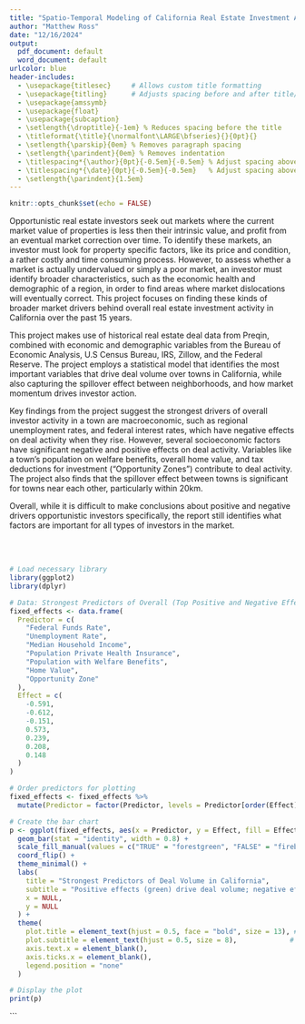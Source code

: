 ```yaml
---
title: "Spatio-Temporal Modeling of California Real Estate Investment Activity - Executive Summary"
author: "Matthew Ross"
date: "12/16/2024"
output:
  pdf_document: default
  word_document: default
urlcolor: blue
header-includes:
  - \usepackage{titlesec}     # Allows custom title formatting
  - \usepackage{titling}      # Adjusts spacing before and after title/author/date
  - \usepackage{amssymb}
  - \usepackage{float}
  - \usepackage{subcaption}
  - \setlength{\droptitle}{-1em} % Reduces spacing before the title
  - \titleformat{\title}{\normalfont\LARGE\bfseries}{}{0pt}{}
  - \setlength{\parskip}{0em} % Removes paragraph spacing
  - \setlength{\parindent}{0em} % Removes indentation
  - \titlespacing*{\author}{0pt}{-0.5em}{-0.5em} % Adjust spacing above/below author
  - \titlespacing*{\date}{0pt}{-0.5em}{-0.5em}   % Adjust spacing above/below date
  - \setlength{\parindent}{1.5em}
---
```




```r
knitr::opts_chunk$set(echo = FALSE)
```

  Opportunistic real estate investors seek out markets where the current market value of properties is less then their intrinsic value, and profit from an eventual market correction over time. To identify these markets, an investor must look for property specific factors, like its price and condition, a rather costly and time consuming process. However, to assess whether a market is actually undervalued or simply a poor market, an investor must identify broader characteristics, such as the economic health and demographic of a region, in order to find areas where market dislocations will eventually correct. This project focuses on finding these kinds of broader market drivers behind overall real estate investment activity in California over the past 15 years.

  This project makes use of historical real estate deal data from Preqin, combined with economic and demographic variables from the Bureau of Economic Analysis, U.S Census Bureau, IRS, Zillow, and the Federal Reserve. The project employs a statistical model that identifies the most important variables that drive deal volume over towns in California, while also capturing the spillover effect between neighborhoods, and how market momentum drives investor action.

  Key findings from the project suggest the strongest drivers of overall investor activity in a town are macroeconomic, such as regional unemployment rates, and federal interest rates, which have negative effects on deal activity when they rise. However, several socioeconomic factors have significant negative and positive effects on deal activity. Variables like a town's population on welfare benefits, overall home value, and tax deductions for investment ("Opportunity Zones") contribute to deal activity. The project also finds that the spillover effect between towns is significant for towns near each other, particularly within 20km.

  Overall, while it is difficult to make conclusions about positive and negative drivers opportunistic investors specifically, the report still identifies what factors are important for all types of investors in the market.

&nbsp;  
&nbsp;  
```r

# Load necessary library
library(ggplot2)
library(dplyr)

# Data: Strongest Predictors of Overall (Top Positive and Negative Effects)
fixed_effects <- data.frame(
  Predictor = c(
    "Federal Funds Rate", 
    "Unemployment Rate",
    "Median Household Income",
    "Population Private Health Insurance",
    "Population with Welfare Benefits",
    "Home Value",
    "Opportunity Zone"
  ),
  Effect = c(
    -0.591, 
    -0.612, 
    -0.151, 
    0.573, 
    0.239, 
    0.208, 
    0.148
  )
)

# Order predictors for plotting
fixed_effects <- fixed_effects %>%
  mutate(Predictor = factor(Predictor, levels = Predictor[order(Effect)]))

# Create the bar chart
p <- ggplot(fixed_effects, aes(x = Predictor, y = Effect, fill = Effect > 0)) +
  geom_bar(stat = "identity", width = 0.8) +
  scale_fill_manual(values = c("TRUE" = "forestgreen", "FALSE" = "firebrick")) +
  coord_flip() +
  theme_minimal() +
  labs(
    title = "Strongest Predictors of Deal Volume in California",
    subtitle = "Positive effects (green) drive deal volume; negative effects decrease deal volume",
    x = NULL,
    y = NULL
  ) +
  theme(
    plot.title = element_text(hjust = 0.5, face = "bold", size = 13), # Adjust title size
    plot.subtitle = element_text(hjust = 0.5, size = 8),             # Decrease subtitle size
    axis.text.x = element_blank(),
    axis.ticks.x = element_blank(),
    legend.position = "none"
  )

# Display the plot
print(p)
```

```


